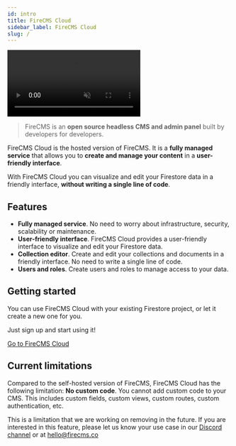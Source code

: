 ```yaml
---
id: intro
title: FireCMS Cloud
sidebar_label: FireCMS Cloud
slug: /
---
```


<video class="intro_video" loop autoPlay muted>
  <source src="/img/collection_editor_preview.mp4" type="video/mp4"/>
</video>


> FireCMS is an **open source headless CMS and admin panel** built by developers
> for developers.

FireCMS Cloud is the hosted version of FireCMS. It is a **fully managed
service** that allows you to **create and manage your content** in a
**user-friendly interface**.

With FireCMS Cloud you can visualize and edit your Firestore data in a friendly
interface, **without writing a single line of code**.

## Features

- **Fully managed service**. No need to worry about infrastructure, security,
  scalability or maintenance.
- **User-friendly interface**. FireCMS Cloud provides a user-friendly interface
  to visualize and edit your Firestore data.
- **Collection editor**. Create and edit your collections and documents in a
  friendly interface. No need to write a single line of code.
- **Users and roles**. Create users and roles to manage access to your data.


## Getting started

You can use FireCMS Cloud with your existing Firestore project, or let it create
a new one for you.

Just sign up and start using it!

<a href="https://app.firecms.co"
   rel="noopener noreferrer"
   target="_blank"
   class="btn px-6 my-2 py-2 md:px-12 md:py-4 text-white bg-primary hover:
text-white hover:bg-blue-700 hover:text-white uppercase border-solid rounded
text-center">
    Go to FireCMS Cloud
</a>


## Current limitations

Compared to the self-hosted version of FireCMS, FireCMS Cloud has the following
limitation: **No custom code**. You cannot add custom code to your CMS. This includes
custom fields, custom views, custom routes, custom authentication, etc.

This is a limitation that we are working on removing in the future. If you are
interested in this feature, please let us know your use case in our [Discord channel](https://discord.gg/fxy7xsQm3m)
or at hello@firecms.co


